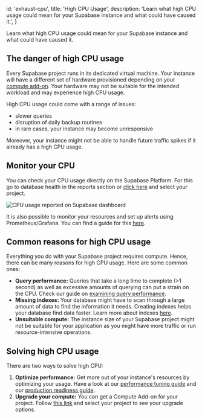 
  id: 'exhaust-cpu',
  title: 'High CPU Usage',
  description: 'Learn what high CPU usage could mean for your Supabase instance and what could have caused it.',
}

Learn what high CPU usage could mean for your Supabase instance and what could have caused it.

## The danger of high CPU usage

Every Supabase project runs in its dedicated virtual machine. Your instance will have a different set of hardware provisioned depending on your [compute add-on](https://supabase.com/docs/guides/platform/compute-add-ons). Your hardware may not be suitable for the intended workload and may experience high CPU usage.

High CPU usage could come with a range of issues:

* slower queries
* disruption of daily backup routines
* in rare cases, your instance may become unresponsive

Moreover, your instance might not be able to handle future traffic spikes if it already has a high CPU usage.

## Monitor your CPU

You can check your CPU usage directly on the Supabase Platform. For this go to database health in the reports section or [click here](https://app.supabase.com/project/_/reports/database) and select your project.

![CPU usage reported on Supabase dashboard](/docs/img/guides/platform/exhaust-cpu-report.png)

It is also possible to monitor your resources and set up alerts using Prometheus/Grafana. You can find a guide for this [here](https://supabase.com/docs/guides/platform/metrics).

## Common reasons for high CPU usage

Everything you do with your Supabase project requires compute. Hence, there can be many reasons for high CPU usage. Here are some common ones:

* __Query performance:__ Queries that take a long time to complete (>1 second) as well as excessive amounts of querying can put a strain on the CPU. Check our guide on [examining query performance](https://supabase.com/docs/guides/platform/performance#examining-query-performance).
* __Missing indexes:__ Your database might have to scan through a large amount of data to find the information it needs. Creating indexes helps your database find data faster. Learn more about indexes [here](https://supabase.com/docs/guides/database/postgres/indexes).
* __Unsuitable compute:__ The instance size of your Supabase project might not be suitable for your application as you might have more traffic or run resource-intensive operations.

## Solving high CPU usage

There are two ways to solve high CPU:

1. __Optimize performance:__ Get more out of your instance's resources by optimizing your usage. Have a look at our [performance tuning guide](https://supabase.com/docs/guides/platform/performance#examining-query-performance) and our [production readiness guide](https://supabase.com/docs/guides/platform/going-into-prod#performance).
2. __Upgrade your compute:__ You can get a Compute Add-on for your project. Follow [this link](https://app.supabase.com/project/_/settings/billing/update/pro) and select your project to see your upgrade options.


